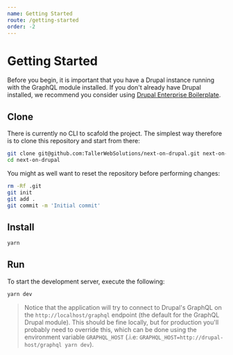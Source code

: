 ```yaml
---
name: Getting Started
route: /getting-started
order: -2
---
```


# Getting Started

Before you begin, it is important that you have a Drupal instance running with the GraphQL module installed. If you don't already have Drupal installed, we recommend you consider using [Drupal Enterprise Boilerplate](https://github.com/TallerWebSolutions/drupal-enterprise-boilerplate).

## Clone

There is currently no CLI to scafold the project. The simplest way therefore is to clone this repository and start from there:

```sh
git clone git@github.com:TallerWebSolutions/next-on-drupal.git next-on-drupal
cd next-on-drupal
```

You might as well want to reset the repository before performing changes:

```sh
rm -Rf .git
git init
git add .
git commit -m 'Initial commit'
```

## Install

```sh
yarn
```

## Run

To start the development server, execute the following:

```sh
yarn dev
```

> Notice that the application will try to connect to Drupal's GraphQL on the `http://localhost/graphql` endpoint (the default for the GraphQL Drupal module). This should be fine locally, but for production you'll probably need to override this, which can be done using the environment variable `GRAPHQL_HOST` (.i.e: `GRAPHQL_HOST=http://drupal-host/graphql yarn dev`).
